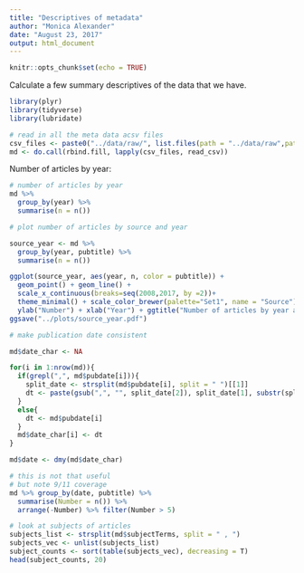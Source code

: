 ```yaml
---
title: "Descriptives of metadata"
author: "Monica Alexander"
date: "August 23, 2017"
output: html_document
---
```


```r
knitr::opts_chunk$set(echo = TRUE)
```

Calculate a few summary descriptives of the data that we have. 

```r
library(plyr)
library(tidyverse)
library(lubridate)

# read in all the meta data acsv files
csv_files <- paste0("../data/raw/", list.files(path = "../data/raw",pattern = ".*.csv"))
md <- do.call(rbind.fill, lapply(csv_files, read_csv))
```
Number of articles by year:

```r

# number of articles by year
md %>% 
  group_by(year) %>% 
  summarise(n = n())
```

```r
# plot number of articles by source and year

source_year <- md %>% 
  group_by(year, pubtitle) %>% 
  summarise(n = n())

ggplot(source_year, aes(year, n, color = pubtitle)) + 
  geom_point() + geom_line() + 
  scale_x_continuous(breaks=seq(2008,2017, by =2))+ 
  theme_minimal() + scale_color_brewer(palette="Set1", name = "Source") +
  ylab("Number") + xlab("Year") + ggtitle("Number of articles by year and source") 
ggsave("../plots/source_year.pdf")
```

```r
# make publication date consistent

md$date_char <- NA

for(i in 1:nrow(md)){
  if(grepl(",", md$pubdate[i])){
    split_date <- strsplit(md$pubdate[i], split = " ")[[1]]
    dt <- paste(gsub(",", "", split_date[2]), split_date[1], substr(split_date[3], 3, 4), sep = "-")
  }
  else{
    dt <- md$pubdate[i]
  }
  md$date_char[i] <- dt
}

md$date <- dmy(md$date_char)

# this is not that useful
# but note 9/11 coverage 
md %>% group_by(date, pubtitle) %>%
  summarise(Number = n()) %>% 
  arrange(-Number) %>% filter(Number > 5)

```

```r
# look at subjects of articles
subjects_list <- strsplit(md$subjectTerms, split = " , ")
subjects_vec <- unlist(subjects_list)
subject_counts <- sort(table(subjects_vec), decreasing = T)
head(subject_counts, 20)
```

